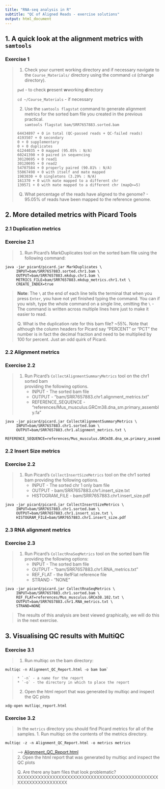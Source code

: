 ```yaml
---
title: "RNA-seq analysis in R"
subtitle: "QC of Aligned Reads - exercise solutions"
output: html_document
---
```


## 1. A quick look at the alignment metrics with `samtools`

### Exercise 1

> 1. Check your current working directory and if necessary navigate to 
>    the `Course_Materials/` directory using the command `cd` (change
>    directory).
>
> `pwd` - to check **p**resent **w**working **d**irectory
> 
> `cd ~/Course_Materials`  - if necessary
>
> 2. Use the `samtools flagstat` command to generate alignment metrics for
>    the sorted bam file you created in the previous practical.  
> ` samtools flagstat bam/SRR7657883.sorted.bam`
> ```
> 64434897 + 0 in total (QC-passed reads + QC-failed reads)
> 4193507 + 0 secondary
> 0 + 0 supplementary
> 0 + 0 duplicates
> 61244035 + 0 mapped (95.05% : N/A)
> 60241390 + 0 paired in sequencing
> 30120695 + 0 read1
> 30120695 + 0 read2
> 54707584 + 0 properly paired (90.81% : N/A)
> 55067498 + 0 with itself and mate mapped
> 1983030 + 0 singletons (3.29% : N/A)
> 161370 + 0 with mate mapped to a different chr
> 139571 + 0 with mate mapped to a different chr (mapQ>=5)
> ```
> Q) What percentage of the reads have aligned to the genome? - 95.05% of reads
> have been mapped to the reference genome.


## 2. More detailed metrics with Picard Tools

### 2.1 Duplication metrics

### Exercise 2.1

> 1. Run Picard's MarkDuplicates tool on the sorted bam file using the
>    following command:
```
java -jar picard/picard.jar MarkDuplicates \
     INPUT=bam/SRR7657883.sorted.chr1.bam \
     OUTPUT=bam/SRR7657883.mkdup.chr1.bam \
     METRICS_FILE=bam/SRR7657883.mkdup_metrics.chr1.txt \
     CREATE_INDEX=true
```
> **Note**: The `\` at the end of each line tells the terminal that when you press 
> `Enter`, you have not yet finished typing the command. You can if you wish, type
> the whole command on a single line, omitting the `\` - The command is written across
> multiple lines here just to make it easier to read.
>
> Q. What is the duplication rate for this bam file? 
> ~55%. 
> Note that although the column headers for Picard say "PERCENT" or "PCT" the 
> number is in fact the decimal fraction and need to be multiplied by 100 for 
> percent. Just an odd quirk of Picard.

### 2.2 Alignment metrics

### Exercise 2.2

> 1. Run Picard's `CollectAlignmentSummaryMetrics` tool on the chr1 sorted bam  
>    providing the following options.
>     * INPUT - The sorted bam file
>     * OUTPUT - "bam/SRR7657883.chr1.alignment_metrics.txt"
>     * REFERENCE_SEQUENCE - "references/Mus_musculus.GRCm38.dna_sm.primary_assembly.fa"
```
java -jar picard/picard.jar CollectAlignmentSummaryMetrics \
     INPUT=bam/SRR7657883.chr1.sorted.bam \
     OUTPUT=bam/SRR7657883.chr1.alignment_metrics.txt \
     REFERENCE_SEQUENCE=references/Mus_musculus.GRCm38.dna_sm.primary_assembly.fa
```


### 2.2 Insert Size metrics

### Exercise 2.2

> 1. Run Picard's `CollectInsertSizeMetrics` tool on the chr1 sorted bam 
>    providing the following options.
>     * INPUT - The sorted chr 1 only bam file
>     * OUTPUT - bam/SRR7657883.chr1.insert_size.txt
>     * HISTOGRAM_FILE - bam/SRR7657883.chr1.insert_size.pdf
>
```
java -jar picard/picard.jar CollectInsertSizeMetrics \
     INPUT=bam/SRR7657883.chr1.sorted.bam \
     OUTPUT=bam/SRR7657883.chr1.insert_size.txt \
     HISTOGRAM_FILE=bam/SRR7657883.chr1.insert_size.pdf
```

### 2.3 RNA alignment metrics

### Exercise 2.3

> 1. Run Picard's `CollectRnaSeqMetrics` tool on the sorted bam file providing
>    the following options:
>       * INPUT - The sorted bam file
>       * OUTPUT - "bam/SRR7657883.chr1.RNA_metrics.txt"
>       * REF_FLAT - the RefFlat reference file
>       * STRAND - "NONE"
```
java -jar picard/picard.jar CollectRnaSeqMetrics \
     INPUT=bam/SRR7657883.chr1.sorted.bam \
     REF_FLAT=references/Mus_musculus.GRCm38.102.txt \
     OUTPUT=bam/SRR7657883.chr1.RNA_metrics.txt \
     STRAND=NONE
```
>
> The results of this analysis are best viewed graphically, we will do this in
> the next exercise.

## 3. Visualising QC results with MultiQC

### Exercise 3.1

> 1. Run multiqc on the bam directory: 
```
multiqc -n Alignment_QC_Report.html -o bam bam`
```
>     * `-n` - a name for the report
>     * `-o` - the directory in which to place the report
> 2. Open the html report that was generated by multiqc and inspect the QC plots
```
xdg-open mutliqc_report.html
```


### Exercise 3.2

> In the `metrics` directory you should find Picard metrics for all of the 
> samples.
> 1. Run multiqc on the contents of the metrics directory.  
```
multiqc -z -n Alignment_QC_Report.html -o metrics metrics
```
> --> [Alignment_QC_Report.html](../additional_scripts/Alignment_QC_Report.html)  
> 2. Open the html report that was generated by multiqc and inspect the QC plots   
>
> Q. Are there any bam files that look problematic?
XXXXXXXXXXXXXXXXXXXXXXXXXXXXXXXXXXXXXXXXXXXXXXXXXXXXXXXXXXXXXXXXX



